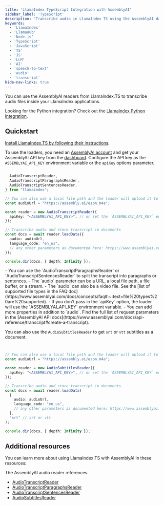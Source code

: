 ```yaml
---
title: 'LlamaIndex TypeScript Integration with AssemblyAI'
sidebar_label: 'TypeScript'
description: 'Transcribe audio in LlamaIndex TS using the AssemblyAI data readers.'
keywords:
  - 'LlamaIndex'
  - 'LlamaHub'
  - 'Node.js'
  - 'TypeScript'
  - 'JavaScript'
  - 'TS'
  - 'JS'
  - 'LLM'
  - 'AI'
  - 'speech-to-text'
  - 'audio'
  - 'transcript'
hide-nav-links: true
---
```






You can use the AssemblyAI readers from LlamaIndex.TS to transcribe audio files inside your LlamaIndex applications.

<Note>

Looking for the Python integration? Check out the [LlamaIndex Python integration](../06-integrations/llamaindex/python.mdx).

</Note>




## Quickstart


[Install LlamaIndex.TS by following their instructions](https://ts.llamaindex.ai/installation).

To use the loaders, you need an [AssemblyAI account](https://www.assemblyai.com/dashboard/signup) and get your AssemblyAI API key from the [dashboard](https://www.assemblyai.com/app/account).
Configure the API key as the `ASSEMBLYAI_API_KEY` environment variable or the `apiKey` options parameter.

```typescript

  AudioTranscriptReader,
  AudioTranscriptParagraphsReader,
  AudioTranscriptSentencesReader,
} from "llamaindex";

// You can also use a local file path and the loader will upload it to AssemblyAI for you.
const audioUrl = "https://assembly.ai/espn.m4a";

const reader = new AudioTranscriptReader({
  apiKey: "<ASSEMBLYAI_API_KEY>", // or set the `ASSEMBLYAI_API_KEY` env variable
});

// Transcribe audio and store transcript in documents
const docs = await reader.loadData({
  audio: audioUrl,
  language_code: "en_us",
  // any other parameters as documented here: https://www.assemblyai.com/docs/api-reference/transcript#create-a-transcript
});

console.dir(docs, { depth: Infinity });
```

<Info>
- You can use the `AudioTranscriptParagraphsReader` or `AudioTranscriptSentencesReader` to split the transcript into paragraphs or sentences.
- The `audio` parameter can be a URL, a local file path, a file buffer, or a stream.
- The `audio` can also be a video file. See the [list of supported file types in the FAQ doc](https://www.assemblyai.com/docs/concepts/faq#:~:text=file%20types%20are%20supported).
- If you don't pass in the `apiKey` option, the loader will use the `ASSEMBLYAI_API_KEY` environment variable.
- You can add more properties in addition to `audio`. Find the full list of request parameters in the [AssemblyAI API docs](https://www.assemblyai.com/docs/api-reference/transcript#create-a-transcript).
</Info>

<br />

You can also use the `AudioSubtitlesReader` to get `srt` or `vtt` subtitles as a document.

```typescript


// You can also use a local file path and the loader will upload it to AssemblyAI for you.
const audioUrl = "https://assembly.ai/espn.m4a";

const reader = new AudioSubtitlesReader({
  apiKey: "<ASSEMBLYAI_API_KEY>", // or set the `ASSEMBLYAI_API_KEY` env variable
});

// Transcribe audio and store transcript in documents
const docs = await reader.loadData(
  {
    audio: audioUrl,
    language_code: "en_us",
    // any other parameters as documented here: https://www.assemblyai.com/docs/api-reference/transcript#create-a-transcript
  },
  "srt" // srt or vtt
);

console.dir(docs, { depth: Infinity });
```




## Additional resources

You can learn more about using LlamaIndex.TS with AssemblyAI in these resources:

The AssemblyAI audio reader references
- [AudioTranscriptReader](https://ts.llamaindex.ai/api/classes/AudioTranscriptReader)
- [AudioTranscriptParagraphsReader](https://ts.llamaindex.ai/api/classes/AudioTranscriptParagraphsReader)
- [AudioTranscriptSentencesReader](https://ts.llamaindex.ai/api/classes/AudioTranscriptSentencesReader)
- [AudioSubtitlesReader](https://ts.llamaindex.ai/api/classes/AudioSubtitlesReader)



